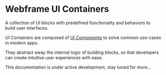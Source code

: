 
# Webframe UI Containers

A collection of UI blocks with predefined functionality and behaviors to build user interfaces.

UI Containers are composed of [UI Components](components) to solve common use-cases in modern apps.

They abstract away the internal logic of building blocks, so that developers can create intuitive user experiences with ease.

<Callout emoji='💡'>
  This documentation is under active development, stay tuned for more...
</Callout>
